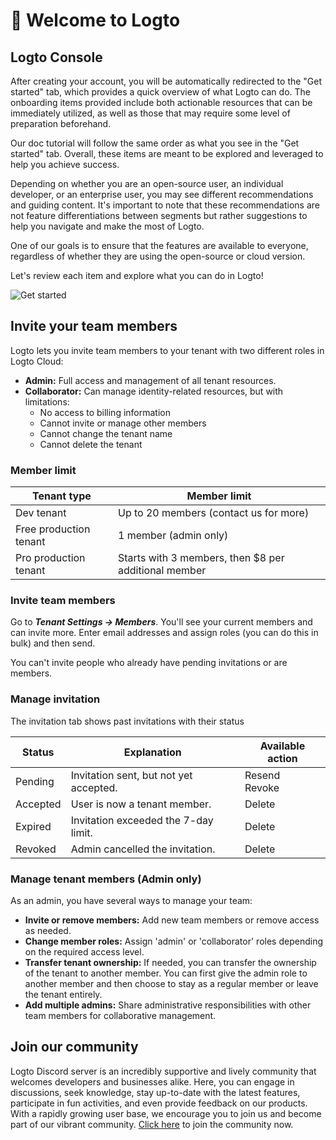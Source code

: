 # 🎉 Welcome to Logto

## Logto Console

After creating your account, you will be automatically redirected to the "Get started" tab, which provides a quick overview of what Logto can do. The onboarding items provided include both actionable resources that can be immediately utilized, as well as those that may require some level of preparation beforehand.

Our doc tutorial will follow the same order as what you see in the "Get started" tab. Overall, these items are meant to be explored and leveraged to help you achieve success.

Depending on whether you are an open-source user, an individual developer, or an enterprise user, you may see different recommendations and guiding content. It's important to note that these recommendations are not feature differentiations between segments but rather suggestions to help you navigate and make the most of Logto.

One of our goals is to ensure that the features are available to everyone, regardless of whether they are using the open-source or cloud version.

Let's review each item and explore what you can do in Logto!

![Get started](./assets/get-started.png)

## Invite your team members

Logto lets you invite team members to your tenant with two different roles in Logto Cloud:

- **Admin:** Full access and management of all tenant resources.
- **Collaborator:** Can manage identity-related resources, but with limitations:
  - No access to billing information
  - Cannot invite or manage other members
  - Cannot change the tenant name
  - Cannot delete the tenant

### Member limit

| Tenant type            | Member limit                                         |
| ---------------------- | ---------------------------------------------------- |
| Dev tenant             | Up to 20 members (contact us for more)               |
| Free production tenant | 1 member (admin only)                                |
| Pro production tenant  | Starts with 3 members, then $8 per additional member |

### Invite team members

Go to **_Tenant Settings → Members_**. You'll see your current members and can invite more. Enter email addresses and assign roles (you can do this in bulk) and then send.

You can't invite people who already have pending invitations or are members.

### Manage invitation

The invitation tab shows past invitations with their status

| Status   | Explanation                            | Available action   |
| -------- | -------------------------------------- | ------------------ |
| Pending  | Invitation sent, but not yet accepted. | Resend<br />Revoke |
| Accepted | User is now a tenant member.           | Delete             |
| Expired  | Invitation exceeded the 7-day limit.   | Delete             |
| Revoked  | Admin cancelled the invitation.        | Delete             |

### Manage tenant members (Admin only)

As an admin, you have several ways to manage your team:

- **Invite or remove members:** Add new team members or remove access as needed.
- **Change member roles:** Assign 'admin' or 'collaborator' roles depending on the required access level.
- **Transfer tenant ownership:** If needed, you can transfer the ownership of the tenant to another member. You can first give the admin role to another member and then choose to stay as a regular member or leave the tenant entirely.
- **Add multiple admins:** Share administrative responsibilities with other team members for collaborative management.

## Join our community

Logto Discord server is an incredibly supportive and lively community that welcomes developers and businesses alike. Here, you can engage in discussions, seek knowledge, stay up-to-date with the latest features, participate in fun activities, and even provide feedback on our products. With a rapidly growing user base, we encourage you to join us and become part of our vibrant community. [Click here](https://discord.gg/UEPaF3j5e6) to join the community now.

